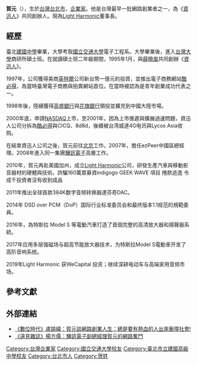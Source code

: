 {{multiple issues|
{{autobiography|time=2015-08-03T08:34:21+00:00}}
{{blpunsourced|time=2015-08-03T08:34:21+00:00}}
}}
'''賀元'''（{{bd|1972年||||}}），生於[[台灣|台灣]][[台北市|台北市]]，[[企業家|企業家]]。他是台灣最早一批網路創業者之一，為《[[資迅人|資迅人]]》共同創辦人。現為[[Light_Harmonic|Light Harmonic]]董事長。

== 經歷 ==
臺北[[建國中學|建國中學]]畢業，大學考取[[國立交通大學|國立交通大學]]電子工程系。大學畢業後，進入[[台灣大學|台灣大學]]商研所碩士班。在就讀碩士班二年級期間，1995年1月，與[[薛曉嵐|薛曉嵐]]共同創辦《[[資迅人|資迅人]]》。

1997年，公司獲得美商[[英特爾|英特爾]]公司新台幣一億元的投資，並推出電子商務網站[[酷必得|酷必得]]，為當時臺灣電子商務與拍賣網站首位。在當時被認為是青年創業成功代表之一。

1998年後，陸續獲得[[高盛銀行|高盛銀行]]與[[花旗銀行|花旗銀行]]領投並擴充到中國大陸市場。

2000年底，申請[[NASDAQ|NASDAQ]]上市，至2001年，因為上市推遲與擴展過速問題，資迅人公司分拆為[[酷必得|酷必得]]與CICQ、8d8d，後續被台湾威達4G电讯與Lycos Asia收购。

在結束資迅人公司之後，賀元前往[[北京|北京]]工作。2007年，擔任ezPeer中國區總經理。2008年進入同一集團[[驊訊電子|驊訊電子]]高層工作。

2010年，賀元再赴美國加州，成立[[Light_Harmonic|Light Harmonic]]公司，研發生產汽車與移動影音器材的硬體與技術。詐騙160萬眾募資indigogo GEEK WAVE 項目 捲款逃逸 令成千投資者沒有收到成品

2011年推出全球首款384K数字音频转换器達芬奇DAC。

2014年 DSD over PCM（DoP）国际行业标准委员会和最终版本1.1规范的規範委員。

2016年，為特斯拉 Model S 等電動汽車打造了首個完整的高清放大器和揚聲器系統。

2017年应用多层强磁场与超高节能放大器技术，为特斯拉Model S電動車开发了高阶音响系统。

2019年Light Harmonic 获WeCapital 投资；继续深耕电动车与高端家用音频市场。

== 參考文獻 ==
{{reflist}}

==外部連結==
* [http://www.bnext.com.tw/article/view/id/36908 《數位時代》盧諭緯：賀元談網路創業人生：總是要有熱血的人出來衝撞社會!] {{Wayback|url=http://www.bnext.com.tw/article/view/id/36908 |date=20160427004142 }}
* [http://www.gvm.com.tw/Boardcontent_15797_1.html 《遠見雜誌》楊方儒：驊訊電子副總經理賀元的網路奮鬥] {{Wayback|url=http://www.gvm.com.tw/Boardcontent_15797_1.html |date=20160306183148 }}

[[Category:台灣企業家|Category:台灣企業家]]
[[Category:國立交通大學校友|Category:國立交通大學校友]]
[[Category:臺北市立建國高級中學校友|Category:臺北市立建國高級中學校友]]
[[Category:台北市人|Category:台北市人]]
[[Category:贺姓|Category:贺姓]]